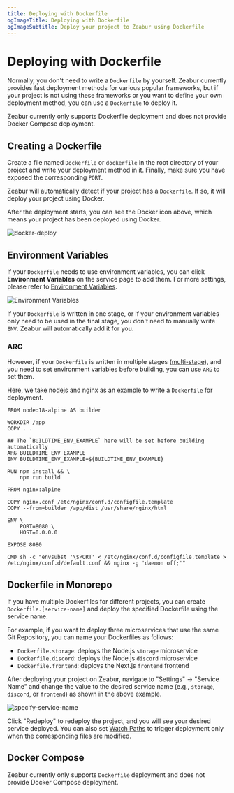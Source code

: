 ```yaml
---
title: Deploying with Dockerfile
ogImageTitle: Deploying with Dockerfile
ogImageSubtitle: Deploy your project to Zeabur using Dockerfile
---
```



# Deploying with Dockerfile

Normally, you don't need to write a `Dockerfile` by yourself. Zeabur currently provides fast deployment methods for various popular frameworks, but if your project is not using these frameworks or you want to define your own deployment method, you can use a `Dockerfile` to deploy it.

<Callout type="warning">
  Zeabur currently only supports Dockerfile deployment and does not provide Docker Compose deployment.
</Callout>

## Creating a Dockerfile

Create a file named `Dockerfile` or `dockerfile` in the root directory of your project and write your deployment method in it. Finally, make sure you have exposed the corresponding `PORT`.

Zeabur will automatically detect if your project has a `Dockerfile`. If so, it will deploy your project using Docker.

<Callout type="info">
  After the deployment starts, you can see the Docker icon above, which means your project has been deployed using Docker.
</Callout>

![docker-deploy](/deploy/dockerfile/docker-deploy.png)

## Environment Variables

If your `Dockerfile` needs to use environment variables, you can click **Environment Variables** on the service page to add them. For more settings, please refer to [Environment Variables](/en-US/environment/variables).

![Environment Variables](/environment/add-variables.png)

If your `Dockerfile` is written in one stage, or if your environment variables only need to be used in the final stage, you don't need to manually write `ENV`. Zeabur will automatically add it for you.

### ARG

However, if your `Dockerfile` is written in multiple stages ([multi-stage](https://docs.docker.com/build/building/multi-stage/)), and you need to set environment variables before building, you can use `ARG` to set them.

Here, we take nodejs and nginx as an example to write a `Dockerfile` for deployment.

```docker {7-8} copy
FROM node:18-alpine AS builder

WORKDIR /app
COPY . .

## The `BUILDTIME_ENV_EXAMPLE` here will be set before building automatically
ARG BUILDTIME_ENV_EXAMPLE
ENV BUILDTIME_ENV_EXAMPLE=${BUILDTIME_ENV_EXAMPLE}

RUN npm install && \
    npm run build

FROM nginx:alpine

COPY nginx.conf /etc/nginx/conf.d/configfile.template
COPY --from=builder /app/dist /usr/share/nginx/html

ENV \
    PORT=8080 \
    HOST=0.0.0.0

EXPOSE 8080

CMD sh -c "envsubst '\$PORT' < /etc/nginx/conf.d/configfile.template > /etc/nginx/conf.d/default.conf && nginx -g 'daemon off;'"
```

## Dockerfile in Monorepo

If you have multiple Dockerfiles for different projects, you can create `Dockerfile.[service-name]` and deploy the specified Dockerfile using the service name.

For example, if you want to deploy three microservices that use the same Git Repository, you can name your Dockerfiles as follows:

-  `Dockerfile.storage`: deploys the Node.js `storage` microservice
-  `Dockerfile.discord`: deploys the Node.js `discord` microservice
-  `Dockerfile.frontend`: deploys the Next.js `frontend` frontend

After deploying your project on Zeabur, navigate to "Settings" → "Service Name" and change the value to the desired service name (e.g., `storage`, `discord`, or `frontend`) as shown in the above example.

![specify-service-name](/deploy/dockerfile/specify-service-name.png)

Click "Redeploy" to redeploy the project, and you will see your desired service deployed. You can also set [Watch Paths](./watch-paths) to trigger deployment only when the corresponding files are modified.

## Docker Compose

Zeabur currently only supports `Dockerfile` deployment and does not provide Docker Compose deployment.
